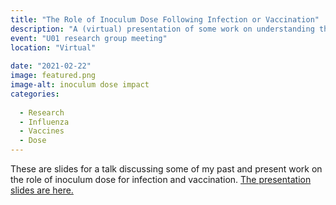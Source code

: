 ```yaml
---
title: "The Role of Inoculum Dose Following Infection or Vaccination"
description: "A (virtual) presentation of some work on understanding the impact of dose for infection and vaccination." 
event: "U01 research group meeting"
location: "Virtual"
  
date: "2021-02-22"
image: featured.png
image-alt: inoculum dose impact
categories:
  
  - Research
  - Influenza
  - Vaccines
  - Dose
---
```


These are slides for a talk discussing some of my past and present work on the role of inoculum dose for infection and vaccination. <a href="2021_02_U01.html" target="_blank">The presentation slides are here.</a>

